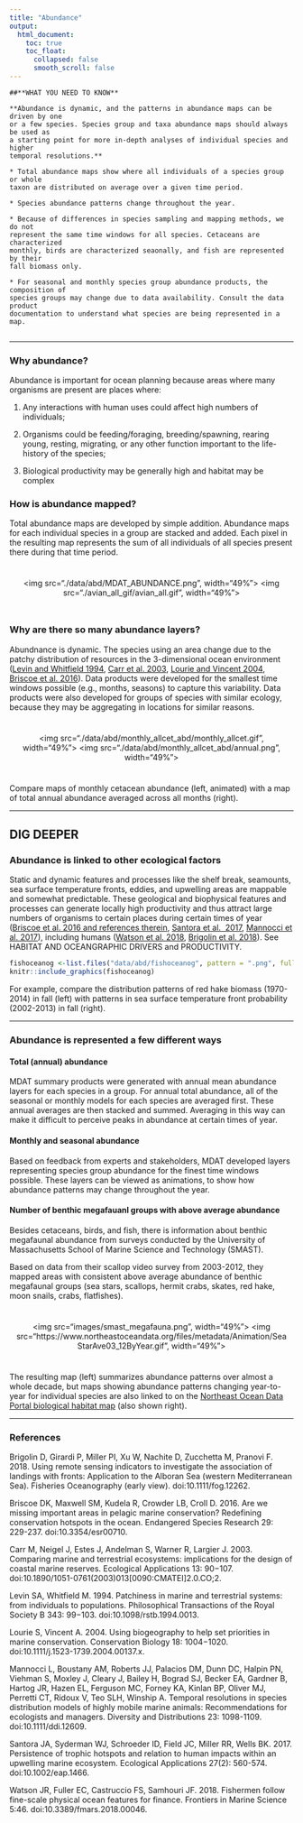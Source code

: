 ```yaml
---
title: "Abundance"
output:
  html_document:
    toc: true
    toc_float:
      collapsed: false
      smooth_scroll: false
---
```


<link rel="stylesheet" href="https://use.fontawesome.com/releases/v5.0.13/css/all.css" integrity="sha384-DNOHZ68U8hZfKXOrtjWvjxusGo9WQnrNx2sqG0tfsghAvtVlRW3tvkXWZh58N9jp" crossorigin="anonymous">

```block

##**WHAT YOU NEED TO KNOW**  

**Abundance is dynamic, and the patterns in abundance maps can be driven by one 
or a few species. Species group and taxa abundance maps should always be used as 
a starting point for more in-depth analyses of individual species and higher 
temporal resolutions.**  

* Total abundance maps show where all individuals of a species group or whole 
taxon are distributed on average over a given time period.

* Species abundance patterns change throughout the year.  

* Because of differences in species sampling and mapping methods, we do not 
represent the same time windows for all species. Cetaceans are characterized 
monthly, birds are characterized seaonally, and fish are represented by their 
fall biomass only.  

* For seasonal and monthly species group abundance products, the composition of 
species groups may change due to data availability. Consult the data product 
documentation to understand what species are being represented in a map.  


```

***
### Why abundance?

Abundance is important for ocean planning because areas where many organisms are 
present are places where:  

1. Any interactions with human uses could affect high numbers of individuals;  

2. Organisms could be feeding/foraging, breeding/spawning, rearing young, resting, 
migrating, or any other function important to the life-history of the species;  

3. Biological productivity may be generally high and habitat may be complex  

### How is abundance mapped?
Total abundance maps are developed by simple addition. Abundance maps for each 
individual species in a group are stacked and added. Each pixel in the resulting 
map represents the sum of all individuals of all species present there during 
that time period.  

<div style="text-align: center; padding: 10px">
<img src="./data/abd/MDAT_ABUNDANCE.png", width="49%"> 
<img src="./avian_all_gif/avian_all.gif", width="49%">
</div>  

### Why are there so many abundance layers?
Abundnance is dynamic. The species using an area change due to the patchy 
distribution of resources in the 3-dimensional ocean environment 
([Levin and Whitfield 1994](#references), [Carr et al. 2003](#references), 
[Lourie and Vincent 2004](#references), [Briscoe et al. 2016](#references)). 
Data products were developed for the smallest time windows possible (e.g.,
months, seasons) to capture this variability. Data products were also developed 
for groups of species with similar ecology, because they may be aggregating in 
locations for similar reasons.  

<div style="text-align: center; padding: 10px">
<img src="./data/abd/monthly_allcet_abd/monthly_allcet.gif", width="49%"> 
<img src="./data/abd/monthly_allcet_abd/annual.png", width="49%">
</div>

Compare maps of monthly cetacean abundance (left, animated) with a map of total
annual abundance averaged across all months (right).  

***

## DIG DEEPER

### Abundance is linked to other ecological factors
Static and dynamic features and processes like the shelf break, seamounts, sea 
surface temperature fronts, eddies, and upwelling areas are mappable and 
somewhat predictable. These geological and biophysical features and processes 
can generate locally high productivity and thus attract large numbers of 
organisms to certain places during certain times of year 
([Briscoe et al. 2016 and references therein](#references), [Santora et al. 
2017](#references), [Mannocci et al. 2017](#references)), including humans 
([Watson et al. 2018](#references), [Brigolin et al. 2018](#references)). See 
HABITAT AND OCEANGRAPHIC DRIVERS and PRODUCTIVITY.  

```r

fishoceanog <-list.files("data/abd/fishoceanog", pattern = ".png", full.names = TRUE)
knitr::include_graphics(fishoceanog)

```


For example, compare the distribution patterns of red hake biomass (1970-2014) in fall (left) with 
patterns in sea surface temperature front probability (2002-2013) in fall (right).  
   
***  

### Abundance is represented a few different ways

#### Total (annual) abundance
MDAT summary products were generated with annual mean abundance layers for each 
species in a group. For annual total abundance, all of the seasonal or monthly 
models for each species are averaged first. These annual averages are then 
stacked and summed. Averaging in this way can make it difficult to perceive peaks 
in abundance at certain times of year.

#### Monthly and seasonal abundance
Based on feedback from experts and stakeholders, MDAT developed layers 
representing species group abundance for the finest time windows possible. These 
layers can be viewed as animations, to show how abundance patterns may change 
throughout the year.  

#### Number of benthic megafauanl groups with above average abundance
Besides cetaceans, birds, and fish, there is information about benthic 
megafaunal abundance from surveys conducted by the University of Massachusetts 
School of Marine Science and Technology (SMAST).  

Based on data from their scallop video survey from 2003-2012, they mapped areas 
with consistent above average abundance of benthic megafaunal groups (sea stars, 
scallops, hermit crabs, skates, red hake, moon snails, crabs, flatfishes).    

<div style="text-align: center; padding: 10px">
<img src="images/smast_megafauna.png", width="49%">
<img src="https://www.northeastoceandata.org/files/metadata/Animation/SeaStarAve03_12ByYear.gif", width="49%">
</div>  

The resulting map (left) summarizes abundance patterns over almost a whole 
decade, but maps showing abundance patterns changing year-to-year for individual 
species are also linked to on the [Northeast Ocean Data Portal biological habitat map](https://www.northeastoceandata.org/data-explorer/?habitat|biological) 
(also shown right).

***

### References
Brigolin D, Girardi P, Miller PI, Xu W, Nachite D, Zucchetta M, Pranovi F. 2018. 
Using remote sensing indicators to investigate the association of landings with 
fronts: Application to the Alboran Sea (western Mediterranean Sea). Fisheries 
Oceanography (early view). doi:10.1111/fog.12262.  

<i class="fas fa-unlock"></i> Briscoe DK, Maxwell SM, Kudela R, Crowder LB, 
Croll D. 2016. Are we missing important areas in pelagic marine conservation? 
Redefining conservation hotspots in the ocean. Endangered Species Research 29: 
229-237. doi:10.3354/esr00710.  

<i class="fas fa-unlock"></i> Carr M, Neigel J, Estes J, Andelman S, Warner R, 
Largier J. 2003. Comparing marine and terrestrial ecosystems: implications for 
the design of coastal marine reserves. Ecological Applications 13: 90−107. doi:10.1890/1051-0761(2003)013[0090:CMATEI]2.0.CO;2.  

Levin SA, Whitfield M. 1994. Patchiness in marine and terrestrial systems: from 
individuals to populations. Philosophical Transactions of the Royal Society B 
343: 99−103. doi:10.1098/rstb.1994.0013.  

Lourie S, Vincent A. 2004. Using biogeography to help set priorities in marine 
conservation. Conservation Biology 18: 1004−1020. doi:10.1111/j.1523-1739.2004.00137.x.  

<i class="fas fa-unlock"></i> Mannocci L, Boustany AM, Roberts JJ, Palacios DM, 
Dunn DC, Halpin PN, Viehman S, Moxley J, Cleary J, Bailey H, Bograd SJ, Becker EA, 
Gardner B, Hartog JR, Hazen EL, Ferguson MC, Forney KA, Kinlan BP, Oliver MJ, 
Perretti CT, Ridoux V, Teo SLH, Winship A. Temporal resolutions in species 
distribution models of highly mobile marine animals: Recommendations for 
ecologists and managers. Diversity and Distributions 23: 1098-1109. 
doi:10.1111/ddi.12609.  

Santora JA, Syderman WJ, Schroeder ID, Field JC, Miller RR, Wells BK. 2017. 
Persistence of trophic hotspots and relation to human impacts within an upwelling 
marine ecosystem. Ecological Applications 27(2): 560-574. doi:10.1002/eap.1466.  

<i class="fas fa-unlock"></i> Watson JR, Fuller EC, Castruccio FS, Samhouri JF. 
2018. Fishermen follow fine-scale physical ocean features for finance. Frontiers 
in Marine Science 5:46. doi:10.3389/fmars.2018.00046.  